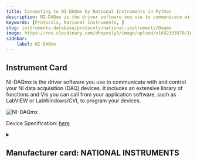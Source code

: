 ```yaml
---
title: Connecting to NI-DAQmx by National Instruments in Python
description: NI-DAQmx is the driver software you use to communicate with and control your NI data acquisition (DAQ) devices. It includes an extensive library of functions and VIs you can call from your application software, such as LabVIEW or LabWindows/CVI, to program your devices.
keywords: [Protocols, National Instruments, ] 
slug: instruments-database/protocols/national-instruments/Daqmx 
image: https://res.cloudinary.com/dhopxs1y3/image/upload/v1692393978/Instruments/Protocols/NI-DAQmx/file.png
sidebar:
    label: NI-DAQmx 
---
```


## Instrument Card

NI-DAQmx is the driver software you use to communicate with and control your NI data acquisition (DAQ) devices. It includes an extensive library of functions and VIs you can call from your application software, such as LabVIEW or LabWindows/CVI, to program your devices.

![NI-DAQmx](https://res.cloudinary.com/dhopxs1y3/image/upload/v1692393978/Instruments/Protocols/NI-DAQmx/file.png)

Device Specification: [here](/instruments-database/all-instruments)

<details style={{ marginTop: "15px"}}>
<summary><h2 style={{display:'inline'}}>Manufacturer card: NATIONAL INSTRUMENTS</h2></summary>

![NATIONAL INSTRUMENTS](https://res.cloudinary.com/dhopxs1y3/image/upload/v1692806169/Instruments/Vendor%20Logos/National_Instruments.png)

A producer of automated test equipment and virtual instrumentation software. Common applications include data acquisition, instrument control and machine vision.

- Headquarters: Austin, Texas, USA
- Yearly Revenue (millions, USD): 1657
- Vendor Website: [here](https://www.ni.com/en-ca.html)

</details>


<FeaturedInstrumentVideo category="PROTOCOLS" />


